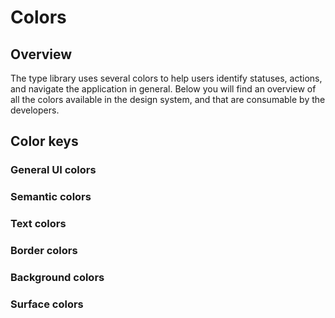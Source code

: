 <!-- Colors.stories.mdx -->


<Meta title="Foundations/Colors" />

# Colors

## Overview

The type library uses several colors to help users identify statuses, actions, and navigate the application in general.
Below you will find an overview of all the colors available in the design system, and that are consumable by the developers.

<GlobalStyle />

## Color keys

### General UI colors

<ColorPalette>
  <ColorItem title="Primary" subtitle="Primary colors of the UI" colors={THEME.COLOR.PRIMARY} />
  <ColorItem title="Secondary" subtitle="Secondary colors of the UI" colors={THEME.COLOR.SECONDARY} />
</ColorPalette>

### Semantic colors

<ColorPalette>
  <ColorItem title="Info" subtitle="For semantically neutral actions" colors={THEME.COLOR.SEMANTIC.INFO} />
  <ColorItem title="Positive" subtitle="For semantically positive actions" colors={THEME.COLOR.SEMANTIC.POSITIVE} />
  <ColorItem title="Negative" subtitle="For semantically negative actions" colors={THEME.COLOR.SEMANTIC.NEGATIVE} />
  <ColorItem title="Alert" subtitle="For actions where caution is needed" colors={THEME.COLOR.SEMANTIC.ALERT} />
</ColorPalette>

### Text colors

<ColorPalette>
  <ColorItem title="Primary" subtitle="Primary text colors" colors={THEME.COLOR.TEXT.PRIMARY} />
  <ColorItem title="Secondary" subtitle="Secondary text colors" colors={THEME.COLOR.TEXT.SECONDARY} />
</ColorPalette>

### Border colors

<ColorPalette>
  <ColorItem title="Primary" subtitle="Primary border colors" colors={THEME.COLOR.BORDER.PRIMARY} />
</ColorPalette>

### Background colors

<ColorPalette>
  <ColorItem title="Primary" subtitle="Primary background colors" colors={THEME.COLOR.BACKGROUND.PRIMARY} />
</ColorPalette>

### Surface colors

<ColorPalette>
  <ColorItem title="Primary" subtitle="Primary surface colors" colors={THEME.COLOR.SURFACE.PRIMARY} />
</ColorPalette>
